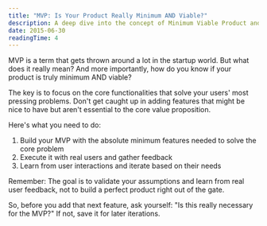 ```yaml
---
title: "MVP: Is Your Product Really Minimum AND Viable?"
description: A deep dive into the concept of Minimum Viable Product and how to ensure your MVP strikes the right balance.
date: 2015-06-30
readingTime: 4
---
```


MVP is a term that gets thrown around a lot in the startup world. But what does it really mean? And more importantly, how do you know if your product is truly minimum AND viable?

The key is to focus on the core functionalities that solve your users' most pressing problems. Don't get caught up in adding features that might be nice to have but aren't essential to the core value proposition.

Here's what you need to do:

1. Build your MVP with the absolute minimum features needed to solve the core problem
2. Execute it with real users and gather feedback
3. Learn from user interactions and iterate based on their needs

Remember: The goal is to validate your assumptions and learn from real user feedback, not to build a perfect product right out of the gate.

So, before you add that next feature, ask yourself: "Is this really necessary for the MVP?" If not, save it for later iterations.